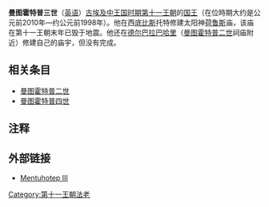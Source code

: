 {{Pharaoh Infobox
|Name=曼图霍特普三世
|Alt=门图霍特普三世 孟图霍特普三世
|Image=Mentuhotep-OsirideStatue-CloseUp_MuseumOfFineArtsBoston.png
|Caption=曼图霍特普三世像 [[波士顿美术博物馆|波士顿美术博物馆]] 藏
| NomenHiero=<hiero>mn:n:T-w-Htp:t*p</hiero>
|Nomen=曼图霍特普<br>''Mntw-htp''<br />''Montu is content''<ref>Clayton, Peter A. <cite>''Chronicle of the Pharaohs: The Reign-by-Reign Record of the Rulers and Dynasties of Ancient Egypt''</cite>. Thames & Hudson. p72. 2006. ISBN 0-500-28628-0</ref> 
| PrenomenHiero=<hiero>ra-s-S34-D28</hiero>
|Prenomen=Sankhkare<br>''s-ankh-ka-re''<br />''Giving Life to the Soul of [[Ra|Ra]]''<ref>[http://www.virtualegypt.org/Reference/Lists/KingsChrono.html King List (chronological)<!-- Bot generated title -->]</ref> 
| Nebty=Sankhtawyef<ref name="lepsius">Karl Richard Lepsius: ''Denkmaller, Abtheilung II Band IV'' [http://edoc3.bibliothek.uni-halle.de/lepsius/tafelwa2.html Available online see p. 152]</ref><br>''s-ankh-t3-wy-f''<br>''He who invigorates his two lands''
| nebty_hiero = <hiero>S29-S34-N19:I9</hiero>
| Horus=Sankhtawyef<ref name="lepsius"/><br/>''Hr s-ankh-t3-wy-f'' <br>''He who invigorates his two lands''
| HorusHiero= <hiero>S29-S34-N16:N16:I9</hiero>
|Reign=约公元前2010年——约公元前1998年
|Dynasty=[[古埃及|古埃及]][[第十一王朝|第十一王朝]]
|Coregency=
|Predecessor=[[曼图霍特普二世|曼图霍特普二世]]
|Successor=[[曼图霍特普四世|曼图霍特普四世]]
|Spouse= 
|Children=
|Father=
|Mother=
|Born=
|Died=约公元前1998年
|Burial=
|Monuments=
|}}
'''曼图霍特普三世'''（[[英语|英语]]{{lang|eng|Mentuhotep III}}）[[古埃及|古埃及]][[中王国时期|中王国时期]][[埃及第十一王朝|第十一王朝]]的[[国王|国王]]（在位時期大约是公元前2010年—约公元前1998年）。他在西[[底比斯|底比斯]]托特修建太阳神[[荷鲁斯|荷鲁斯]]庙，该庙在第十一王朝末年已毁于地震。他还在[[德尔巴拉巴哈里|德尔巴拉巴哈里]]（[[曼图霍特普二世|曼图霍特普二世]]祠庙附近）修建自己的庙宇，但没有完成。

== 相关条目 ==
* [[曼图霍特普二世|曼图霍特普二世]]
* [[曼图霍特普四世|曼图霍特普四世]]

== 注释 ==
<references/>

== 外部链接 ==
* [http://ib205.tripod.com/mentuhotep3.html Mentuhotep III] {{Webarchive|url=https://archive.is/20121209095158/http://ib205.tripod.com/mentuhotep3.html |date=2012-12-09 }}

{{Pharaoh | Prev=[[曼图霍特普二世|曼图霍特普二世]] | Dynasty=[[埃及第十一王朝|第十一王朝]] | Next=[[曼图霍特普四世|曼图霍特普四世]]}}

{{Commonscat|Mentuhotep III}}
{{著名埃及统治者}}

{{Authority control}}
[[Category:第十一王朝法老|Category:第十一王朝法老]]